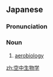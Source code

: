 ==Japanese==
{{ja-kanjitab|くう|ちゅう|せい|ぶつ|がく|yomi=on}}

===Pronunciation===
{{ja-pron|くうちゅうせいぶつがく|y=on}}

===Noun===
{{ja-noun|くうちゅうせいぶつがく}}

# [[aerobiology]]

[[zh:空中生物学]]